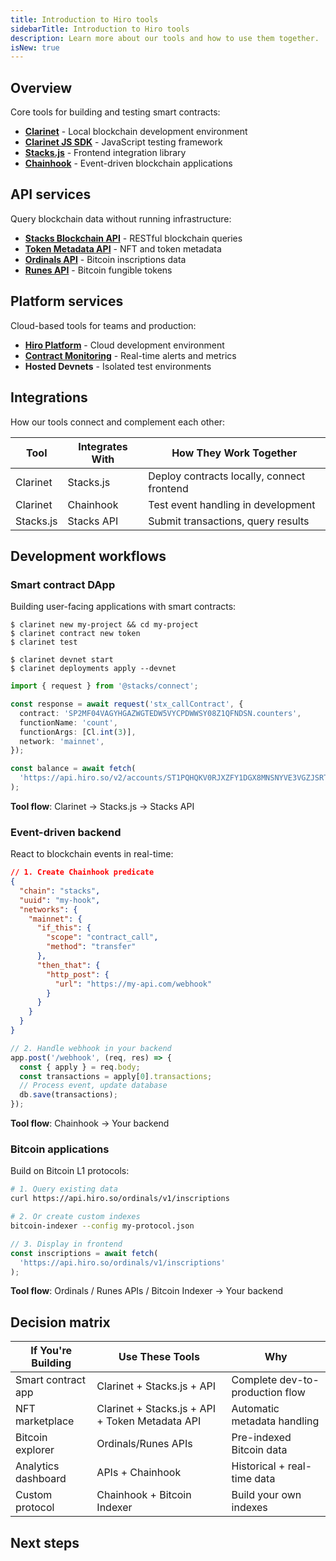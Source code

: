 ```yaml
---
title: Introduction to Hiro tools
sidebarTitle: Introduction to Hiro tools
description: Learn more about our tools and how to use them together.
isNew: true
---
```




## Overview

Core tools for building and testing smart contracts:

- [**Clarinet**](/tools/clarinet) - Local blockchain development environment
- [**Clarinet JS SDK**](/tools/clarinet/sdk-introduction) - JavaScript testing framework
- [**Stacks.js**](/reference/stacks-js) - Frontend integration library
- [**Chainhook**](/tools/chainhook) - Event-driven blockchain applications

## API services

Query blockchain data without running infrastructure:

- [**Stacks Blockchain API**](/apis/stacks-blockchain-api) - RESTful blockchain queries
- [**Token Metadata API**](/apis/token-metadata-api) - NFT and token metadata
- [**Ordinals API**](/apis/ordinals-api) - Bitcoin inscriptions data
- [**Runes API**](/apis/runes-api) - Bitcoin fungible tokens

## Platform services

Cloud-based tools for teams and production:

- [**Hiro Platform**](https://platform.hiro.so) - Cloud development environment
- [**Contract Monitoring**](/tools/contract-monitoring) - Real-time alerts and metrics
- **Hosted Devnets** - Isolated test environments

## Integrations

How our tools connect and complement each other:

| Tool       | Integrates With | How They Work Together                        |
|------------|-----------------|-----------------------------------------------|
| Clarinet   | Stacks.js       | Deploy contracts locally, connect frontend    |
| Clarinet   | Chainhook       | Test event handling in development            |
| Stacks.js  | Stacks API      | Submit transactions, query results            |

## Development workflows

### Smart contract DApp

Building user-facing applications with smart contracts:

```terminal
$ clarinet new my-project && cd my-project
$ clarinet contract new token
$ clarinet test

$ clarinet devnet start
$ clarinet deployments apply --devnet
```

```typescript
import { request } from '@stacks/connect';

const response = await request('stx_callContract', {
  contract: 'SP2MF04VAGYHGAZWGTEDW5VYCPDWWSY08Z1QFNDSN.counters',
  functionName: 'count',
  functionArgs: [Cl.int(3)],
  network: 'mainnet',
});

const balance = await fetch(
  'https://api.hiro.so/v2/accounts/ST1PQHQKV0RJXZFY1DGX8MNSNYVE3VGZJSRTPGZGM'
);
```

**Tool flow**: Clarinet → Stacks.js → Stacks API

### Event-driven backend

React to blockchain events in real-time:

```json
// 1. Create Chainhook predicate
{
  "chain": "stacks",
  "uuid": "my-hook",
  "networks": {
    "mainnet": {
      "if_this": {
        "scope": "contract_call",
        "method": "transfer"
      },
      "then_that": {
        "http_post": {
          "url": "https://my-api.com/webhook"
        }
      }
    }
  }
}
```

```javascript
// 2. Handle webhook in your backend
app.post('/webhook', (req, res) => {
  const { apply } = req.body;
  const transactions = apply[0].transactions;
  // Process event, update database
  db.save(transactions);
});
```

**Tool flow**: Chainhook → Your backend

### Bitcoin applications

Build on Bitcoin L1 protocols:

```bash
# 1. Query existing data
curl https://api.hiro.so/ordinals/v1/inscriptions

# 2. Or create custom indexes
bitcoin-indexer --config my-protocol.json
```

```typescript
// 3. Display in frontend
const inscriptions = await fetch(
  'https://api.hiro.so/ordinals/v1/inscriptions'
);
```

**Tool flow**: Ordinals / Runes APIs / Bitcoin Indexer → Your backend

## Decision matrix

| If You're Building     | Use These Tools                          | Why                               |
|------------------------|------------------------------------------|-----------------------------------|
| Smart contract app     | Clarinet + Stacks.js + API               | Complete dev-to-production flow   |
| NFT marketplace        | Clarinet + Stacks.js + API + Token Metadata API | Automatic metadata handling       |
| Bitcoin explorer       | Ordinals/Runes APIs                      | Pre-indexed Bitcoin data          |
| Analytics dashboard    | APIs + Chainhook                         | Historical + real-time data       |
| Custom protocol        | Chainhook + Bitcoin Indexer              | Build your own indexes            |

## Next steps

<Cards>
  <NextCard
    href="/tools/clarinet/getting-started/installing-clarinet"
    title="Install Clarinet"
    description="Learn how to install Clarinet."
  />
  <NextCard
    href="/apis"
    title="Explore API references"
    description="Explore our API references."
  />
</Cards>